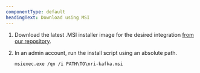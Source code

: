 ```yaml
---
componentType: default
headingText: Download using MSI
---
```


1. Download the latest .MSI installer image for the desired integration [from our repository](https://download.newrelic.com/infrastructure_agent/windows/integrations/).

2. In an admin account, run the install script using an absolute path.

    ```shell
    msiexec.exe /qn /i PATH\TO\nri-kafka.msi
    ```
